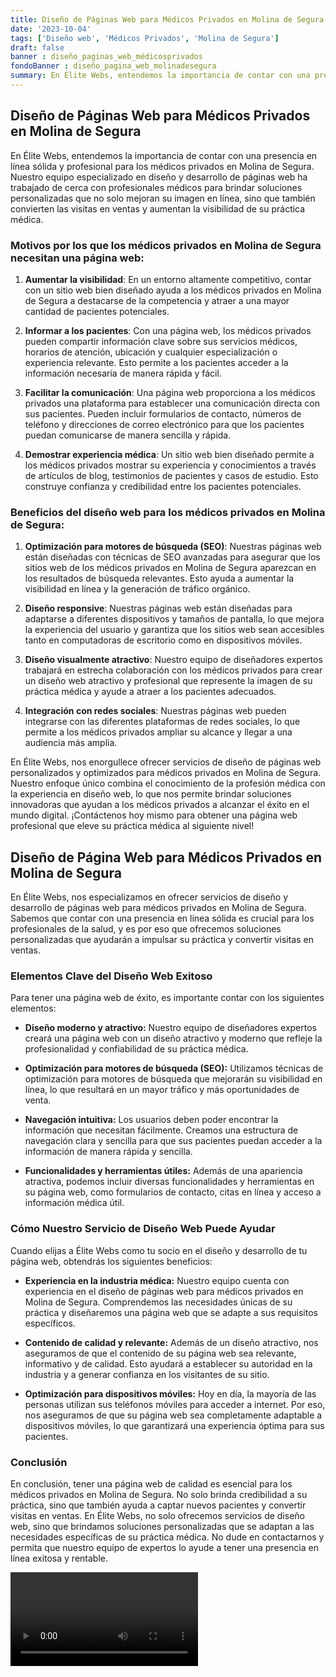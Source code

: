 ```yaml
---
title: Diseño de Páginas Web para Médicos Privados en Molina de Segura
date: '2023-10-04'
tags: ['Diseño web', 'Médicos Privados', 'Molina de Segura']
draft: false
banner : diseño_paginas_web_médicosprivados
fondoBanner : diseño_pagina_web_molinadesegura
summary: En Élite Webs, entendemos la importancia de contar con una presencia en línea sólida y profesional para los médicos privados en Molina de Segura. Nuestro equipo especializado en diseño y desarrollo de páginas web ha trabajado de cerca con profesionales médicos para brindar soluciones personalizadas que no solo mejoran su imagen en línea, sino que también convierten las visitas en ventas y aumentan la visibilidad de su práctica médica. 
---
```


## Diseño de Páginas Web para Médicos Privados en Molina de Segura

En Élite Webs, entendemos la importancia de contar con una presencia en línea sólida y profesional para los médicos privados en Molina de Segura. Nuestro equipo especializado en diseño y desarrollo de páginas web ha trabajado de cerca con profesionales médicos para brindar soluciones personalizadas que no solo mejoran su imagen en línea, sino que también convierten las visitas en ventas y aumentan la visibilidad de su práctica médica. 

### Motivos por los que los médicos privados en Molina de Segura necesitan una página web:

1. **Aumentar la visibilidad**: En un entorno altamente competitivo, contar con un sitio web bien diseñado ayuda a los médicos privados en Molina de Segura a destacarse de la competencia y atraer a una mayor cantidad de pacientes potenciales.

2. **Informar a los pacientes**: Con una página web, los médicos privados pueden compartir información clave sobre sus servicios médicos, horarios de atención, ubicación y cualquier especialización o experiencia relevante. Esto permite a los pacientes acceder a la información necesaria de manera rápida y fácil.

3. **Facilitar la comunicación**: Una página web proporciona a los médicos privados una plataforma para establecer una comunicación directa con sus pacientes. Pueden incluir formularios de contacto, números de teléfono y direcciones de correo electrónico para que los pacientes puedan comunicarse de manera sencilla y rápida.

4. **Demostrar experiencia médica**: Un sitio web bien diseñado permite a los médicos privados mostrar su experiencia y conocimientos a través de artículos de blog, testimonios de pacientes y casos de estudio. Esto construye confianza y credibilidad entre los pacientes potenciales.

### Beneficios del diseño web para los médicos privados en Molina de Segura:

1. **Optimización para motores de búsqueda (SEO)**: Nuestras páginas web están diseñadas con técnicas de SEO avanzadas para asegurar que los sitios web de los médicos privados en Molina de Segura aparezcan en los resultados de búsqueda relevantes. Esto ayuda a aumentar la visibilidad en línea y la generación de tráfico orgánico.

2. **Diseño responsive**: Nuestras páginas web están diseñadas para adaptarse a diferentes dispositivos y tamaños de pantalla, lo que mejora la experiencia del usuario y garantiza que los sitios web sean accesibles tanto en computadoras de escritorio como en dispositivos móviles.

3. **Diseño visualmente atractivo**: Nuestro equipo de diseñadores expertos trabajará en estrecha colaboración con los médicos privados para crear un diseño web atractivo y profesional que represente la imagen de su práctica médica y ayude a atraer a los pacientes adecuados.

4. **Integración con redes sociales**: Nuestras páginas web pueden integrarse con las diferentes plataformas de redes sociales, lo que permite a los médicos privados ampliar su alcance y llegar a una audiencia más amplia.

En Élite Webs, nos enorgullece ofrecer servicios de diseño de páginas web personalizados y optimizados para médicos privados en Molina de Segura. Nuestro enfoque único combina el conocimiento de la profesión médica con la experiencia en diseño web, lo que nos permite brindar soluciones innovadoras que ayudan a los médicos privados a alcanzar el éxito en el mundo digital. ¡Contáctenos hoy mismo para obtener una página web profesional que eleve su práctica médica al siguiente nivel!

<GifSeo />

<Cta />

## Diseño de Página Web para Médicos Privados en Molina de Segura

En Élite Webs, nos especializamos en ofrecer servicios de diseño y desarrollo de páginas web para médicos privados en Molina de Segura. Sabemos que contar con una presencia en línea sólida es crucial para los profesionales de la salud, y es por eso que ofrecemos soluciones personalizadas que ayudarán a impulsar su práctica y convertir visitas en ventas.

### Elementos Clave del Diseño Web Exitoso

Para tener una página web de éxito, es importante contar con los siguientes elementos:

- **Diseño moderno y atractivo:** Nuestro equipo de diseñadores expertos creará una página web con un diseño atractivo y moderno que refleje la profesionalidad y confiabilidad de su práctica médica.

- **Optimización para motores de búsqueda (SEO):** Utilizamos técnicas de optimización para motores de búsqueda que mejorarán su visibilidad en línea, lo que resultará en un mayor tráfico y más oportunidades de venta. 

- **Navegación intuitiva:** Los usuarios deben poder encontrar la información que necesitan fácilmente. Creamos una estructura de navegación clara y sencilla para que sus pacientes puedan acceder a la información de manera rápida y sencilla.

- **Funcionalidades y herramientas útiles:** Además de una apariencia atractiva, podemos incluir diversas funcionalidades y herramientas en su página web, como formularios de contacto, citas en línea y acceso a información médica útil.

### Cómo Nuestro Servicio de Diseño Web Puede Ayudar

Cuando elijas a Élite Webs como tu socio en el diseño y desarrollo de tu página web, obtendrás los siguientes beneficios:

- **Experiencia en la industria médica:** Nuestro equipo cuenta con experiencia en el diseño de páginas web para médicos privados en Molina de Segura. Comprendemos las necesidades únicas de su práctica y diseñaremos una página web que se adapte a sus requisitos específicos.

- **Contenido de calidad y relevante:** Además de un diseño atractivo, nos aseguramos de que el contenido de su página web sea relevante, informativo y de calidad. Esto ayudará a establecer su autoridad en la industria y a generar confianza en los visitantes de su sitio.

- **Optimización para dispositivos móviles:** Hoy en día, la mayoría de las personas utilizan sus teléfonos móviles para acceder a internet. Por eso, nos aseguramos de que su página web sea completamente adaptable a dispositivos móviles, lo que garantizará una experiencia óptima para sus pacientes.

### Conclusión

En conclusión, tener una página web de calidad es esencial para los médicos privados en Molina de Segura. No solo brinda credibilidad a su práctica, sino que también ayuda a captar nuevos pacientes y convertir visitas en ventas. En Élite Webs, no solo ofrecemos servicios de diseño web, sino que brindamos soluciones personalizadas que se adaptan a las necesidades específicas de su práctica médica. No dude en contactarnos y permita que nuestro equipo de expertos lo ayude a tener una presencia en línea exitosa y rentable.

<Video />

<CtaBot job='Médicos Privados' city='Molina de Segura'/>

<Gmaps query='Molina de Segura+españa+maps' />